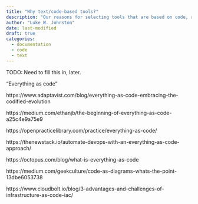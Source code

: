 ```yaml
---
title: "Why text/code-based tools?"
description: "Our reasons for selecting tools that are based on code, rather than GUIs."
author: "Luke W. Johnston"
date: last-modified
draft: true
categories:
  - documentation
  - code
  - text
---
```


TODO: Need to fill this in, later.

"Everything as code"

https://www.adaptavist.com/blog/everything-as-code-embracing-the-codified-evolution

https://medium.com/ethanjb/the-beginning-of-everything-as-code-a25c4e9a75e9

https://openpracticelibrary.com/practice/everything-as-code/

https://thenewstack.io/automate-devops-with-an-everything-as-code-approach/

https://octopus.com/blog/what-is-everything-as-code

https://medium.com/geekculture/code-as-diagrams-whats-the-point-13dbe6053738

https://www.cloudbolt.io/blog/3-advantages-and-challenges-of-infrastructure-as-code-iac/
